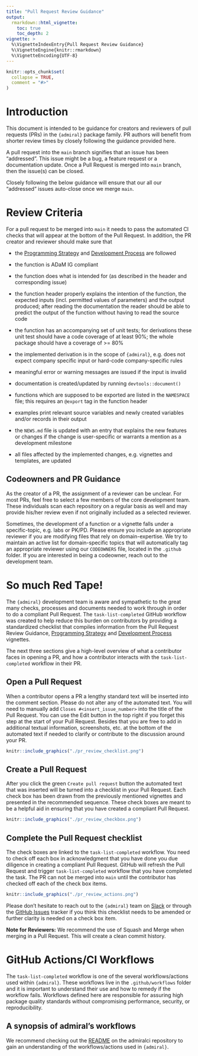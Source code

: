 ```yaml
---
title: "Pull Request Review Guidance"
output: 
  rmarkdown::html_vignette:
    toc: true
    toc_depth: 2
vignette: >
  %\VignetteIndexEntry{Pull Request Review Guidance}
  %\VignetteEngine{knitr::rmarkdown}
  %\VignetteEncoding{UTF-8}
---
```


```r
knitr::opts_chunk$set(
  collapse = TRUE,
  comment = "#>"
)
```

# Introduction

This document is intended to be guidance for creators and reviewers of pull requests (PRs) in the `{admiral}` package family. PR authors will benefit from shorter review times by closely following the guidance provided here.

A pull request into the `main` branch signifies that an issue has been "addressed". This issue might be a bug, a feature request or a documentation update. Once a Pull Request is merged into `main` branch, then the issue(s) can be closed.

Closely following the below guidance will ensure that our all our "addressed" issues auto-close once we merge `main`.

# Review Criteria

For a pull request to be merged into `main` it needs to pass the automated CI checks that will appear at the bottom of the Pull Request. In addition, the PR creator and reviewer should make sure that

-   the [Programming Strategy](programming_strategy.html) and [Development Process](development_process.html) are followed

-   the function is ADaM IG compliant

-   the function does what is intended for (as described in the header and corresponding issue)

-   the function header properly explains the intention of the function, the expected inputs (incl. permitted values of parameters) and the output produced; after reading the documentation the reader should be able to predict the output of the function without having to read the source code

-   the function has an accompanying set of unit tests; for derivations these unit test should have a code coverage of at least 90%; the whole package should have a coverage of \>= 80%

-   the implemented derivation is in the scope of `{admiral}`, e.g. does not expect company specific input or hard-code company-specific rules

-   meaningful error or warning messages are issued if the input is invalid

-   documentation is created/updated by running `devtools::document()`

-   functions which are supposed to be exported are listed in the `NAMESPACE` file; this requires an `@export` tag in the function header

-   examples print relevant source variables and newly created variables and/or records in their output

-   the `NEWS.md` file is updated with an entry that explains the new features or changes if the change is user-specific or warrants a mention as a development milestone

-   all files affected by the implemented changes, e.g. vignettes and templates, are updated

## Codeowners and PR Guidance

As the creator of a PR, the assignment of a reviewer can be unclear. For most PRs, feel free to select a few members of the core development team. These individuals scan each repository on a regular basis as well and may provide his/her review even if not originally included as a selected reviewer. 

Sometimes, the development of a function or a vignette falls under a specific-topic, e.g. labs or PK/PD. Please ensure you include an appropriate reviewer if you are modifying files that rely on domain-expertise. We try to maintain an active list for domain-specific topics that will automatically tag an appropriate reviewer using our `CODEOWNERS` file, located in the `.github` folder. If you are interested in being a codeowner, reach out to the development team.

# So much Red Tape!

The `{admiral}` development team is aware and sympathetic to the great many checks, processes and documents needed to work through in order to do a compliant Pull Request. The `task-list-completed` GitHub workflow was created to help reduce this burden on contributors by providing a standardized checklist that compiles information from the Pull Request Review Guidance, [Programming Strategy](programming_strategy.html) and [Development Process](development_process.html) vignettes.

The next three sections give a high-level overview of what a contributor faces in opening a PR, and how a contributor interacts with the `task-list-completed` workflow in their PR.

## Open a Pull Request

When a contributor opens a PR a lengthy standard text will be inserted into the comment section. Please do not alter any of the automated text. You will need to manually add `Closes #<insert_issue_number>` into the title of the Pull Request. You can use the Edit button in the top right if you forget this step at the start of your Pull Request. Besides that you are free to add in additional textual information, screenshots, etc. at the bottom of the automated text if needed to clarify or contribute to the discussion around your PR.

```r
knitr::include_graphics("./pr_review_checklist.png")
```

## Create a Pull Request

After you click the green `Create pull request` button the automated text that was inserted will be turned into a checklist in your Pull Request. Each check box has been drawn from the previously mentioned vignettes and presented in the recommended sequence. These check boxes are meant to be a helpful aid in ensuring that you have created a compliant Pull Request.

```r
knitr::include_graphics("./pr_review_checkbox.png")
```

## Complete the Pull Request checklist

The check boxes are linked to the `task-list-completed` workflow. You need to check off each box in acknowledgment that you have done you due diligence in creating a compliant Pull Request. GitHub will refresh the Pull Request and trigger `task-list-completed` workflow that you have completed the task. The PR can not be merged into `main` until the contributor has checked off each of the check box items.

```r
knitr::include_graphics("./pr_review_actions.png")
```

Please don't hesitate to reach out to the `{admiral}` team on [Slack](https://app.slack.com/client/T028PB489D3/C02M8KN8269) or through the [GitHub Issues](https://github.com/pharmaverse/admiral/issues) tracker if you think this checklist needs to be amended or further clarity is needed on a check box item.

**Note for Reviewers:** We recommend the use of Squash and Merge when merging in a Pull Request. This will create a clean commit history.

# GitHub Actions/CI Workflows

The `task-list-completed` workflow is one of the several workflows/actions used within `{admiral}`. These workflows live in the `.github/workflows` folder and it is important to understand their use and how to remedy if the workflow fails. Workflows defined here are responsible for assuring high package quality standards without compromising performance, security, or reproducibility.

## A synopsis of admiral's workflows

We recommend checking out the [README](https://github.com/pharmaverse/admiralci#cicd-workflows-for-admiral-r-packages) on the admiralci repository to gain an understanding of the workflows/actions used in `{admiral}`.    
